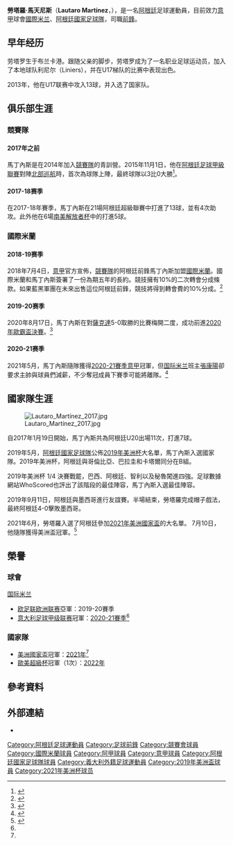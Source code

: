 {{refimprove|date=2021年6月}}
{{NoteTA
|G1=足球
|G2=意甲
|G3=南美球會
|1=zh-hans:马丁内斯;zh-hk:馬天尼斯;zh-hant:馬丁內斯;
|2=zh-hans:劳塔罗;zh-hk:拿達路;zh-hant:勞塔羅;
}}
{{Infobox football biography
| name                = 勞塔羅·馬天尼斯<br />Lautaro Martínez
| fullname            = Lautaro Martínez
| image               = Lautaro Martínez (cropped).jpg
| birth_date          = {{birth date and age|df=yes|1997|8|22}}
| birth_place         = {{ARG}}[[布蘭卡港|布蘭卡港]]
| height              = {{convert|1.74|m|abbr=on}}<ref>{{Cite web |url=https://www.transfermarkt.com/lautaro-martinez/profil/spieler/406625 |title=#10 Lautaro Martínez |accessdate=2019-06-23 |archive-date=2019-05-31 |archive-url=https://web.archive.org/web/20190531223833/https://www.transfermarkt.com/lautaro-martinez/profil/spieler/406625 |dead-url=no }}</ref>
| position            = [[前鋒|前鋒]]
| currentclub         = [[國際米蘭|國際米蘭]]
| clubnumber          = 9
| youthyears1         = {{0}}{{0}}{{0}}{{0}}–2015 | youthclubs1 =  [[竞赛俱乐部|-{zh-hans:阿根廷竞技; zh-hk:競賽會;zh-tw:競賽隊}-]]
| years1              = 2015–2018     | caps1 = 48 | goals1  = 22 | clubs1 = [[竞赛俱乐部|-{zh-hans:阿根廷竞技; zh-hk:競賽會;zh-tw:競賽隊}-]]
| years2         = 2018–
| clubs2         = [[国际米兰足球俱乐部|国际米兰]]
| caps2          = 133
| goals2         = 56
| nationalyears1 = 2016–2017  | 
nationalteam1 = {{ARG}}U-20 | nationalcaps1 = 11 | nationalgoals1 = 7
| nationalyears2 = 2018–  | nationalteam2 ={{Flagicon|ARG}} [[阿根廷國家足球隊|阿根廷]] | nationalcaps2 = 37 | nationalgoals2 = 19
| club-update         = 2022年5月6日
| nationalteam-update = 2022年2月1日
}}

'''勞塔羅·馬天尼斯'''（'''Lautaro Martínez'''，{{bd|1997年|4月16日||catIdx=Martínez}}），是一名[[阿根廷|阿根廷]]足球運動員，目前效力[[意甲|意甲]]球會[[國際米蘭足球俱乐部|國際米兰]]、[[阿根廷國家足球隊|阿根廷國家足球隊]]，司職[[前鋒|前鋒]]。

==早年经历==
劳塔罗生于布兰卡港。跟随父亲的脚步，劳塔罗成为了一名职业足球运动员，加入了本地球队利尼尔（Liniers），并在U17梯队的比赛中表现出色。

2013年，他在U17联赛中攻入13球，并入选了国家队。

== 俱乐部生涯 ==
=== 競賽隊 ===
====2017年之前====
馬丁內斯是在2014年加入[[競技足球俱樂部|競賽隊]]的青訓營。2015年11月1日，他在[[阿根廷足球甲級聯賽|阿根廷足球甲級聯賽]]對陣[[北部巡航互助足球會|北部巡航]]時，首次為球隊上陣，最終球隊以3比0大勝<ref name="soccerway2">{{cite web|url=http://int.soccerway.com/matches/2015/11/01/argentina/primera-division/racing-club-de-avellaneda/asociacion-mutual-crucero-del-norte/1978565/|title=Racing Club vs. Crucero Del Norte - 1 November 2015 - Soccerway|publisher=soccerway.com|accessdate=2015-12-02|language=en|archive-date=2019-12-05|archive-url=https://web.archive.org/web/20191205223252/https://int.soccerway.com/matches/2015/11/01/argentina/primera-division/racing-club-de-avellaneda/asociacion-mutual-crucero-del-norte/1978565/|dead-url=no}}</ref>。

====2017-18赛季====

在2017-18年賽季，馬丁內斯在21場阿根廷超級聯賽中打進了13球，並有4次助攻。此外他在6場[[南美解放者杯|南美解放者杯]]中的打進5球。

=== 國際米蘭 ===
====2018-19赛季====
2018年7月4日，[[意甲|意甲]]官方宣佈，[[競技足球俱樂部|競賽隊]]的阿根廷前鋒馬丁內斯加盟[[國際米蘭|國際米蘭]]。國際米蘭和馬丁內斯簽署了一份為期五年的長約。競技擁有10%的二次轉會分成條款。如果藍黑軍團在未來出售這位阿根廷前鋒，競技將得到轉會費的10%分成。<ref>{{cite web|url=http://www.goal.com/en-sa/news/transfer-news-lautaro-martinez-joins-inter-from-racing-club/1ohdw7c730k5wz32in3gme9fv|title=Lautaro Martinez completes Inter move|publisher=Goal|last=Strachan|first=Iain|date=2018-07-04|access-date=2021-12-02|archive-date=2019-06-18|archive-url=https://web.archive.org/web/20190618123848/https://www.goal.com/en-sa/news/transfer-news-lautaro-martinez-joins-inter-from-racing-club/1ohdw7c730k5wz32in3gme9fv|dead-url=no}}</ref>

====2019-20赛季====
2020年8月17日，馬丁內斯在對[[頓內次克礦工足球俱樂部|薩克達]]5-0取勝的比賽梅開二度，成功前進[[2020年歐霸盃決賽|2020年歐霸盃決賽]]。<ref>{{cite news|url=https://www.bbc.com/sport/football/53759741|title="Inter Milan 5–0 Shakhtar Donetsk"|date=2020-08-17|work=BBC Sport|language=en-GB|accessdate=2020-11-20|archive-date=2021-02-20|archive-url=https://web.archive.org/web/20210220203526/https://www.bbc.com/sport/football/53759741|dead-url=no}}</ref>

====2020-21赛季====
2021年5月，馬丁內斯隨隊獲得[[2020年至2021年意大利足球甲级联赛|2020-21賽季]][[意甲|意甲]]冠軍，但[[国际米兰足球俱乐部|国际米兰]]班主[[張康陽|張康陽]]卻要求主帥與球員們減薪，不少奪冠成員下賽季可能將離隊。<ref name="冠軍">{{cite news|url=https://news.mingpao.com/pns/%E9%AB%94%E8%82%B2/article/20210510/s00015/1620584211941/%E5%9C%8B%E9%9A%9B%E7%B1%B3%E8%98%AD%E5%B0%87%E5%B8%A5%E5%82%B3%E6%8B%92%E6%B8%9B%E8%96%AA%E6%81%90%E6%98%9F%E6%95%A3|title=國際米蘭將帥傳拒減薪恐星散|date=2021-05-10|accessdate=2021-05-12|work=明報|language=zh-hk|archive-date=2021-07-22|archive-url=https://web.archive.org/web/20210722035715/https://news.mingpao.com/pns/%E9%AB%94%E8%82%B2/article/20210510/s00015/1620584211941/%E5%9C%8B%E9%9A%9B%E7%B1%B3%E8%98%AD%E5%B0%87%E5%B8%A5%E5%82%B3%E6%8B%92%E6%B8%9B%E8%96%AA%E6%81%90%E6%98%9F%E6%95%A3|dead-url=no}}</ref>

== 國家隊生涯 ==

[[File:Lautaro_Martínez_2017.jpg|thumb]]

自2017年1月19日開始，馬丁內斯共為阿根廷U20出場11次，打進7球。

2019年5月，[[阿根廷國家足球隊|阿根廷國家足球隊]]公佈[[2019年美洲杯|2019年美洲杯]]大名單，馬丁內斯入選國家隊。2019年美洲杯，阿根廷與哥倫比亞、巴拉圭和卡塔爾同分在B組。

2019年美洲杯 1/4 決賽戰罷，巴西、阿根廷、智利以及秘魯闖進四強。足球數據網站WhoScored也評出了該階段的最佳陣容，馬丁內斯入選最佳陣容。

2019年9月11日，阿根廷與墨西哥進行友誼賽。半場結束，勞塔羅完成帽子戲法，最終阿根廷4-0擊敗墨西哥。

2021年6月，勞塔羅入選了阿根廷參加[[2021年美洲國家盃|2021年美洲國家盃]]的大名單。 7月10日，他隨隊獲得美洲盃冠軍。<ref name="美洲盃冠軍">{{cite news|url=https://news.sina.com.tw/article/20210711/39166496.html|title=美洲杯-迪馬利亞絕殺梅西圓夢 阿根廷1-0巴西奪冠|work=新浪新聞|date=2021-07-11|accessdate=2021-07-11|archive-date=2021-07-12|archive-url=https://web.archive.org/web/20210712095318/https://news.sina.com.tw/article/20210711/39166496.html|dead-url=no}}</ref>

== 榮譽 ==
=== 球會 ===
;{{flagicon|ITA}} [[国际米兰足球俱乐部|国际米兰]]
*[[欧足联欧洲联赛|欧足联欧洲联赛]]亞軍：2019-20賽季
*[[意大利足球甲级联赛|意大利足球甲级联赛]]冠軍：[[2020年至2021年意大利足球甲级联赛|2020-21賽季]]<ref name="冠軍"/>

=== 國家隊 ===
;{{ARG}}
*  [[美洲國家盃|美洲國家盃]]冠軍：[[2021年美洲國家盃|2021年]]<ref name="美洲盃冠軍"/>
* [[南美洲－歐洲冠軍盃|歐美超級杯]]冠軍（1次）：[[2022年超級決賽|2022年]]

==參考資料==
{{reflist|2}}

==外部連結==
*{{Soccerway}}

{{國際米蘭球員名單}}
{{2019年美洲盃足球賽阿根廷參賽名單}}
{{2021年美洲盃足球賽阿根廷參賽名單}}

{{DEFAULTSORT: Martinez, Lautaro}}
[[Category:阿根廷足球運動員|Category:阿根廷足球運動員]]
[[Category:足球前鋒|Category:足球前鋒]]
[[Category:競賽會球員|Category:競賽會球員]]
[[Category:國際米蘭球員|Category:國際米蘭球員]]
[[Category:阿甲球員|Category:阿甲球員]]
[[Category:意甲球員|Category:意甲球員]]
[[Category:阿根廷國家足球隊球員|Category:阿根廷國家足球隊球員]]
[[Category:義大利外籍足球運動員|Category:義大利外籍足球運動員]]
[[Category:2019年美洲盃球員|Category:2019年美洲盃球員]]
[[Category:2021年美洲杯球员|Category:2021年美洲杯球员]]